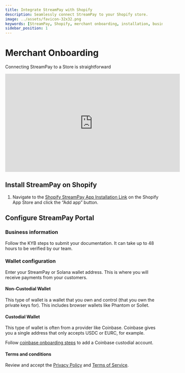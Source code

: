```yaml
---
title: Integrate StreamPay with Shopify
description: Seamlessly connect StreamPay to your Shopify store.
image: ../assets/favicon-32x32.png
keywords: [StreamPay, Shopify, merchant onboarding, installation, business setup, wallet configuration]
sidebar_position: 1
---
```


# Merchant Onboarding

Connecting StreamPay to a Store is straightforward

<iframe
    width="560"
    height="315"
    src="https://www.youtube.com/embed/f1SPM8rpT-A"
    title="YouTube video player"
    frameborder="0"
    allow="accelerometer; autoplay; clipboard-write; encrypted-media; gyroscope; picture-in-picture; web-share"
    allowfullscreen
></iframe>

## Install StreamPay on Shopify

1. Navigate to the [Shopify StreamPay App Installation Link](https://apps.shopify.com/streampay) on the Shopify App Store and click the “Add app” button.

## Configure StreamPay Portal

### Business information

Follow the KYB steps to submit your documentation. It can take up to 48 hours to be verified by our team.

### Wallet configuration

Enter your StreamPay or Solana wallet address. This is where you will receive payments from your customers.

#### Non-Custodial Wallet

This type of wallet is a wallet that you own and control (that you own the private keys for). This includes browser wallets like Phantom or Sollet.

#### Custodial Wallet

This type of wallet is often from a provider like Coinbase. Coinbase gives you a single address that only accepts USDC or EURC, for example.

Follow [coinbase onboarding steps](./wallets/coinbase) to add a Coinbase custodial account.

#### Terms and conditions

Review and accept the [Privacy Policy](https://merchant.streampayments.app/privacy) and [Terms of Service](https://merchant.streampayments.app/termsofservice).
